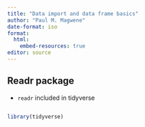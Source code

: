 ```yaml
---
title: "Data import and data frame basics"
author: "Paul M. Magwene"
date-format: iso
format: 
  html:
    embed-resources: true
editor: source
---
```



## Readr package

* `readr` included in tidyverse

```r
 
```


```r
library(tidyverse)
```

